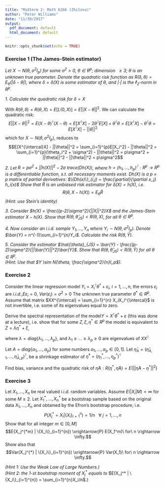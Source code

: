 ```yaml
---
title: "Midterm 2: Math 6266 (Zhilova)"
author: "Peter Williams"
date: "11/30/2017"
output:
  pdf_document: default
  html_document: default
---
```


```r
knitr::opts_chunk$set(echo = TRUE)
```

### Exercise 1 (The James-Stein estimator) 
*Let $X \sim N(\theta, \sigma^2 I_p)$ for some $\sigma^2 > 0$, $\theta \in R^p$; dimension $\ \geq 3$; $\theta$ is an unknown true parameter. Denote the quadratic risk function as $R(\delta, \theta) = E_{\theta}(|\delta - \theta|)$, where $\delta = \delta(X)$ is some estimator of $\theta$, and $|\cdot|$ is the $\ell_2$-norm in $R^p$.*

*1. Calculate the quadratic risk for $\delta = X$*

With $R(\theta, \delta) = R(\theta, X) = E[L(0, X)] = E ||X - \theta||^2$. We can calculate the quadratic risk: 
$$E ||X - \theta||^2 = E (X-\theta)^{\intercal}(X - \theta) = E[X^{\intercal}X] - 2\theta^{\intercal}E[X] + \theta^{\intercal}\theta = E[X^{\intercal}X] - \theta^{\intercal}\theta = E[X^{\intercal}X] - ||\theta||^2$$
which for $X \sim N(\theta, \sigma^2 I_p)$, reduces to
$$E[X^{\intercal}X] - ||\theta||^2  = \sum_{i=1}^{p}E[X_i^2] - ||\theta||^2 = \sum_{i=1}^{p}(\theta_i^2 + \sigma^2) - ||\theta||^2 = p\sigma^2 + ||\theta||^2 - ||\theta||^2 = p\sigma^2$$

*2. Let $R = p\sigma^2 + ||h(X)||^2 - 2\sigma\ trace(Dh(X))$, where $h = (h_1,...,h_p)^{\intercal} : R^p \rightarrow R^p$ is a differentiable function, s.t. all necessary moments exist. $Dh(X)$ is a $p \times p$ matrix of partial
derivatives: $\{Dh(x)\}_{i,j} = \frac{\partial}{\partial x_j} h_i(x)$
Show that $\hat{R}$ is an unbiased risk estimator for $\delta(X) = h(X)$, i.e.* 
$$R(\theta, X - h(X)) = E_\theta \hat{R}$$
*(Hint: use Stein’s identity)* 

*3. Consider $h(X) = \frac{(p-2)\sigma^2}{||X||^2}X$ and the James-Stein estimator
$X - h(X)$. Show that $R(\theta,\hat{\theta}_{JS}) < R(\theta,X)$, for all $\theta \in R^p$.*

*4. Now consider an $i.i.d.$ sample $Y_1,...,Y_n$ where $Y_i \sim N(\theta, \sigma^2 I_p)$. Denote $\bar{Y} = n^{-1}\sum_{i=1}^{n}Y_i$. Calculate the risk $R(\theta,\bar{Y})$.* 

*5. Consider the estimator $\hat{\theta}_{JS} = \bar{Y} - \frac{(p-2)\sigma^2}{||\bar{Y}||^2}\bar{Y}$. Show that $R(\theta, \hat{\theta}_{JS}) < R(\theta,\bar{Y})$ for all $\theta \in R^p$.*  
*(Hint: Use that $Y \sim N(\theta, \frac{\sigma^2}{n}I_p$).*

### Exercise 2
Consider the linear regression model $Y_i = X_i^{\intercal}\theta^* + \varepsilon_i$, $i = 1,...,n$, the errors $\varepsilon_i$ are $i.i.d.$,$E\varepsilon_i = 0$, $Var(\varepsilon_i) = \sigma^2 > 0$ The unknown true parameter $\theta^* \in R^p$. Assume that matrix $XX^{\intercal} = \sum_{i=1}^{n} X_iX_i^{\intercal}$ is not invertible, i.e. some of its eigenvalues equal to zero.

Derive the spectral representation of the model$Y = X^{\intercal}\theta^* + \varepsilon$ (this was done at a lecture), i.e. show that for some $Z, \xi, \eta^* \in R^p$ the model is equivalent to $Z = \lambda \eta^* + \xi$,

where $\lambda = diag\{\lambda_1,...,\lambda_p\}$, and $\lambda_1 \geq ... \geq \lambda_p \geq 0$ are eigenvalues of $XX^{\intercal}$

Let $A = diag\{\alpha_1,...,\alpha_p \}$ for some numbers $\alpha_1,...,\alpha_p \in [0,1]$. Let $\hat{\eta}_A = (\hat{\eta}_{A,1},...,\hat{\eta}_{A,p})^{\intercal}$, be a shrinkage estimator of $\hat{\eta}^* = (\eta_{1}^{*},...,\eta_{p}^{*})^{\intercal}$

\begin{equation}
  \hat{\eta}A,j=
    \begin{cases}
      \alpha_j\lambda_{j}^{-1}z_j, & \text{if}\ \lambda_j \ne 0 \\
      0, & \text{otherwise}
    \end{cases}
\end{equation}

Find bias, variance and the quadratic risk of $\hat{\eta}A: R(\eta^*, \hat{\eta}A) = E(||\hat{\eta}A - \eta^*||^2)$

### Exercise 3 
Let $X_1,...,X_n$ be real valued $i.i.d.$ random variables. Assume $E(|X_i|M) < \infty$ for some $M \geq 2$. Let $X_1^*,...,X_n^*$ be a bootstrap sample based on the original data $X_1,...,X_n$ and obtained by the Efron’s bootstrap procedure, i.e. 
$$P(X_j^* = X_i | \{X_i\}_{i=1}^{n}) = 1/n\ \ \ \forall\ j = 1,...,n$$
Show that for all integer $m \in [0,M]$
$$E(X_j^{*m} | \{X_i\}_{i=1}^{n}) \xrightarrow{P} E(X_1^m)\ for\ n \rightarrow \infty.$$
Show also that
$$Var(X_j^{*} | \{X_i\}_{i=1}^{n}) \xrightarrow{P} Var(X_1)\ for\ n \rightarrow \infty.$$ 

*(Hint 1: Use the Weak Law of Large Numbers.)*  
*(Hint 2: the 1-st bootstrap moment of* $X_j^*$ *equals to* $E(X_j^* | \{X_i\}_{i=1}^{n}) = \sum_{i=1}^{n}X_i/n$.)




